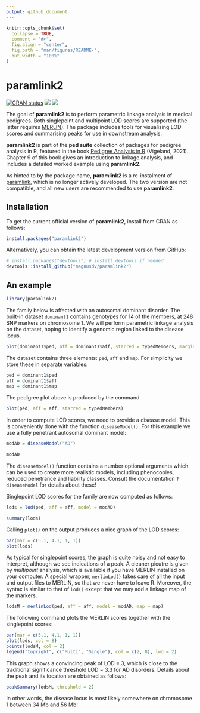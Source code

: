 ```yaml
---
output: github_document
---
```


<!-- README.md is generated from README.Rmd. Please edit that file -->

```r
knitr::opts_chunk$set(
  collapse = TRUE,
  comment = "#>",
  fig.align = "center",
  fig.path = "man/figures/README-",
  out.width = "100%"
)
```

# paramlink2

<!-- badges: start -->
[![CRAN status](https://www.r-pkg.org/badges/version/paramlink2)](https://CRAN.R-project.org/package=paramlink2)
[![](https://cranlogs.r-pkg.org/badges/grand-total/paramlink2?color=yellow)](https://cran.r-project.org/package=paramlink2)
[![](https://cranlogs.r-pkg.org/badges/last-month/paramlink2?color=yellow)](https://cran.r-project.org/package=paramlink2)
<!-- badges: end -->

The goal of **paramlink2** is to perform parametric linkage analysis in medical pedigrees. Both singlepoint and multipoint LOD scores are supported (the latter requires [MERLIN](http://csg.sph.umich.edu/abecasis/merlin)). The package includes tools for visualising LOD scores and summarising peaks for use in downstream analysis.

**paramlink2** is part of the **ped suite** collection of packages for pedigree analysis in R, featured in the book [Pedigree Analysis in R](https://www.elsevier.com/books/pedigree-analysis-in-r/vigeland/978-0-12-824430-2) (Vigeland, 2021). Chapter 9 of this book gives an introduction to linkage analysis, and includes a detailed worked example using **paramlink2**.

As hinted to by the package name, **paramlink2** is a re-instalment of [paramlink](https://CRAN.R-project.org/package=paramlink), which is no longer actively developed. The two version are not compatible, and all new users are recommended to use **paramlink2**.

## Installation
To get the current official version of **paramlink2**, install from CRAN as follows:
```r
install.packages("paramlink2")
```

Alternatively, you can obtain the latest development version from GitHub:
```r
# install.packages("devtools") # install devtools if needed
devtools::install_github("magnusdv/paramlink2")
```

## An example
```r
library(paramlink2)
```

The family below is affected with an autosomal dominant disorder. The built-in dataset `dominant1` contains genotypes for 14 of the members, at 248 SNP markers on chromosome 1. We will perform parametric linkage analysis on the dataset, hoping to identify a genomic region linked to the disease locus. 

```r
plot(dominant1$ped, aff = dominant1$aff, starred = typedMembers, margins = c(1,.5,.5,.5))
```

The dataset contains three elements: `ped`, `aff` and `map`. For simplicity we store these in separate variables:
```r
ped = dominant1$ped
aff = dominant1$aff
map = dominant1$map
```

The pedigree plot above is produced by the command
```r
plot(ped, aff = aff, starred = typedMembers)
```

In order to compute LOD scores, we need to provide a disease model. This is conveniently done with the function `diseaseModel()`. For this example we use a fully penetrant autosomal dominant model:
```r
modAD = diseaseModel("AD")

modAD
```
The `diseaseModel()` function contains a number optional arguments which can be used to create more realistic models, including phenocopies, reduced penetrance and liability classes. Consult the documentation `?diseaseModel` for details about these!

Singlepoint LOD scores for the family are now computed as follows:
```r
lods = lod(ped, aff = aff, model = modAD)

summary(lods)
```

Calling `plot()` on the output produces a nice graph of the LOD scores:
```r
par(mar = c(5.1, 4.1, 1, 1))
plot(lods)
```

As typical for singlepoint scores, the graph is quite noisy and not easy to interpret, although we see indications of a peak. A cleaner picutre is given by *multipoint* analysis, which is available if you have MERLIN installed on your computer. A special wrapper, `merlinLod()` takes care of all the input and output files to MERLIN, so that we never have to leave R. Moreover, the syntax is similar to that of `lod()` except that we may add a linkage map of the markers.

```r
lodsM = merlinLod(ped, aff = aff, model = modAD, map = map)
```

The following command plots the MERLIN scores together with the singlepoint scores:
```r
par(mar = c(5.1, 4.1, 1, 1))
plot(lods, col = 8)
points(lodsM, col = 2)
legend("topright", c("Multi", "Single"), col = c(2, 8), lwd = 2)
```

This graph shows a convincing peak of LOD = 3, which is close to the traditional significance threshold LOD = 3.3 for AD disorders. 
Details about the peak and its location are obtained as follows:

```r
peakSummary(lodsM, threshold = 2)
```

In other words, the disease locus is most likely somewhere on chromosome 1 between 34 Mb and 56 Mb!
